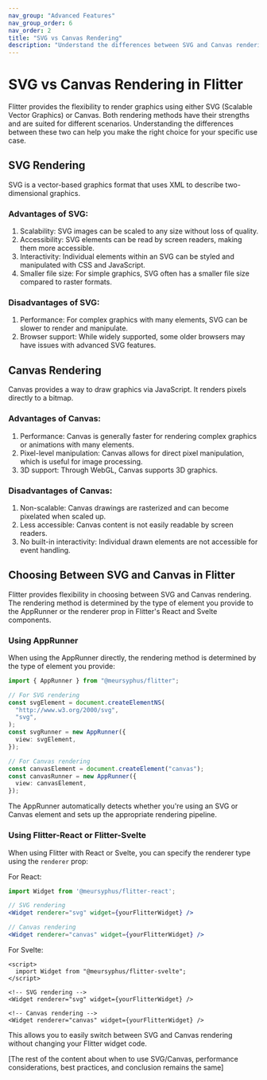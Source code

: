 ```yaml
---
nav_group: "Advanced Features"
nav_group_order: 6
nav_order: 2
title: "SVG vs Canvas Rendering"
description: "Understand the differences between SVG and Canvas rendering in Flitter and learn when to use each"
---
```


# SVG vs Canvas Rendering in Flitter

Flitter provides the flexibility to render graphics using either SVG (Scalable Vector Graphics) or Canvas. Both rendering methods have their strengths and are suited for different scenarios. Understanding the differences between these two can help you make the right choice for your specific use case.

## SVG Rendering

SVG is a vector-based graphics format that uses XML to describe two-dimensional graphics.

### Advantages of SVG:

1. Scalability: SVG images can be scaled to any size without loss of quality.
2. Accessibility: SVG elements can be read by screen readers, making them more accessible.
3. Interactivity: Individual elements within an SVG can be styled and manipulated with CSS and JavaScript.
4. Smaller file size: For simple graphics, SVG often has a smaller file size compared to raster formats.

### Disadvantages of SVG:

1. Performance: For complex graphics with many elements, SVG can be slower to render and manipulate.
2. Browser support: While widely supported, some older browsers may have issues with advanced SVG features.

## Canvas Rendering

Canvas provides a way to draw graphics via JavaScript. It renders pixels directly to a bitmap.

### Advantages of Canvas:

1. Performance: Canvas is generally faster for rendering complex graphics or animations with many elements.
2. Pixel-level manipulation: Canvas allows for direct pixel manipulation, which is useful for image processing.
3. 3D support: Through WebGL, Canvas supports 3D graphics.

### Disadvantages of Canvas:

1. Non-scalable: Canvas drawings are rasterized and can become pixelated when scaled up.
2. Less accessible: Canvas content is not easily readable by screen readers.
3. No built-in interactivity: Individual drawn elements are not accessible for event handling.

## Choosing Between SVG and Canvas in Flitter

Flitter provides flexibility in choosing between SVG and Canvas rendering. The rendering method is determined by the type of element you provide to the AppRunner or the renderer prop in Flitter's React and Svelte components.

### Using AppRunner

When using the AppRunner directly, the rendering method is determined by the type of element you provide:

```typescript
import { AppRunner } from "@meursyphus/flitter";

// For SVG rendering
const svgElement = document.createElementNS(
  "http://www.w3.org/2000/svg",
  "svg",
);
const svgRunner = new AppRunner({
  view: svgElement,
});

// For Canvas rendering
const canvasElement = document.createElement("canvas");
const canvasRunner = new AppRunner({
  view: canvasElement,
});
```

The AppRunner automatically detects whether you're using an SVG or Canvas element and sets up the appropriate rendering pipeline.

### Using Flitter-React or Flitter-Svelte

When using Flitter with React or Svelte, you can specify the renderer type using the `renderer` prop:

For React:

```jsx
import Widget from '@meursyphus/flitter-react';

// SVG rendering
<Widget renderer="svg" widget={yourFlitterWidget} />

// Canvas rendering
<Widget renderer="canvas" widget={yourFlitterWidget} />
```

For Svelte:

```svelte
<script>
  import Widget from "@meursyphus/flitter-svelte";
</script>

<!-- SVG rendering -->
<Widget renderer="svg" widget={yourFlitterWidget} />

<!-- Canvas rendering -->
<Widget renderer="canvas" widget={yourFlitterWidget} />
```

This allows you to easily switch between SVG and Canvas rendering without changing your Flitter widget code.

[The rest of the content about when to use SVG/Canvas, performance considerations, best practices, and conclusion remains the same]
